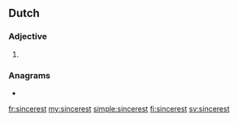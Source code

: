 ==Dutch==

===Adjective===
{{head|en|adjective superlative form}}

# {{en-superlative of|sincere}}

===Anagrams===
* {{l|en|secretins}}

[[fr:sincerest]]
[[my:sincerest]]
[[simple:sincerest]]
[[fi:sincerest]]
[[sv:sincerest]]